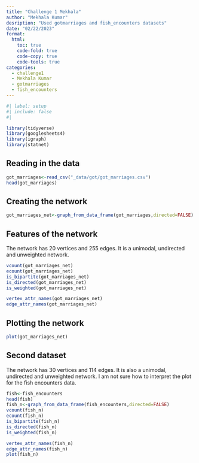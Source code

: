 ```yaml
---
title: "Challenge 1 Mekhala"
author: "Mekhala Kumar"
desription: "Used gotmarriages and fish_encounters datasets"
date: "02/22/2023"
format:
  html:
    toc: true
    code-fold: true
    code-copy: true
    code-tools: true
categories:
  - challenge1
  - Mekhala Kumar
  - gotmarriages
  - fish_encounters
---
```



```r
#| label: setup
#| include: false
#| 

library(tidyverse)
library(googlesheets4)
library(igraph)
library(statnet)
```

## Reading in the data

```r
got_marriages<-read_csv("_data/got/got_marriages.csv")
head(got_marriages)
```
## Creating the network
```r
got_marriages_net<-graph_from_data_frame(got_marriages,directed=FALSE)
```

## Features of the network
The network has 20 vertices and 255 edges. It is a unimodal, undirected and unweighted network.
```r
vcount(got_marriages_net)
ecount(got_marriages_net)
is_bipartite(got_marriages_net)
is_directed(got_marriages_net)
is_weighted(got_marriages_net)

vertex_attr_names(got_marriages_net)
edge_attr_names(got_marriages_net)

```

## Plotting the network
```r
plot(got_marriages_net)
```

## Second dataset
The network has 30 vertices and 114 edges. It is also a unimodal, undirected and unweighted network. I am not sure how to interpret the plot for the fish encounters data.
```r
fish<-fish_encounters
head(fish)
fish_n<-graph_from_data_frame(fish_encounters,directed=FALSE)
vcount(fish_n)
ecount(fish_n)
is_bipartite(fish_n)
is_directed(fish_n)
is_weighted(fish_n)

vertex_attr_names(fish_n)
edge_attr_names(fish_n)
plot(fish_n)
```